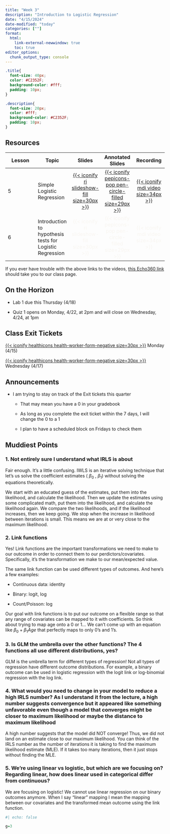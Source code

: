 ```yaml
---
title: "Week 3"
description: "Introduction to Logistic Regression"
date: "4/15/2024"
date-modified: "today"
categories: [""]
format: 
  html:
    link-external-newwindow: true
    toc: true
editor_options: 
  chunk_output_type: console
---
```


```css
.title{
  font-size: 40px;
  color: #C2352F;
  background-color: #fff;
  padding: 10px;
}

.description{
  font-size: 20px;
  color: #fff;
  background-color: #C2352F;
  padding: 10px;
}
```

## Resources

| Lesson | Topic                                                    |                                                                Slides                                                                |                                                                    Annotated Slides                                                                     |                                                               Recording                                                                |
|---------------|---------------|:-------------:|:-------------:|:-------------:|
| 5      | Simple Logistic Regression                               | [[{{< iconify ri slideshow-fill size=30px >}}](/lectures/05_Simple_logistic_reg/05_Simple_logistic_reg.qmd)]{style="color:#f8f5f0;"} | [[{{< iconify pepicons-pop pen-circle-filled size=29px >}}](/lectures/05_Simple_logistic_reg/05_Simple_logistic_reg_notes.pdf)]{style="color:#f8f5f0;"} | [[{{< iconify mdi video size=34px >}}](https://echo360.org/media/5ab6c501-bc15-427e-9199-766526c7f9eb/public)]{style="color:#f8f5f0;"} |
| 6      | Introduction to hypothesis tests for Logistic Regression |                                [{{< iconify ri slideshow-fill size=30px >}}]{style="color:#f8f5f0;"}                                 |                                   [{{< iconify pepicons-pop pen-circle-filled size=29px >}}]{style="color:#f8f5f0;"}                                    |                                     [{{< iconify mdi video size=34px >}}]{style="color:#f8f5f0;"}                                      |

If you ever have trouble with the above links to the videos, [this Echo360 link](https://echo360.org/section/1124906b-db5a-43c1-809d-5eadfbba4aad/public) should take you to our class page.

## On the Horizon

-   Lab 1 due this Thursday (4/18)

-   Quiz 1 opens on Monday, 4/22, at 2pm and will close on Wednesday, 4/24, at 1pm

## Class Exit Tickets

[[{{< iconify healthicons health-worker-form-negative size=30px >}}](https://forms.office.com/Pages/ResponsePage.aspx?id=V3lz4rj6fk2U9pvWr59xWFMopmPUjRtDiHLswhgacNhURU1DTVJaUElFQlc5RkxEWFFHVEJaVEdPUS4u)]{style="color:#f8f5f0;"} Monday (4/15)

[[{{< iconify healthicons health-worker-form-negative size=30px >}}](https://forms.office.com/Pages/ResponsePage.aspx?id=V3lz4rj6fk2U9pvWr59xWFMopmPUjRtDiHLswhgacNhUMkNBSEwyVkZLRUtJSVpJT0tIOVpRN1lLRy4u)]{style="color:#f8f5f0;"} Wednesday (4/17)

## Announcements

-   I am trying to stay on track of the Exit tickets this quarter

    -   That may mean you have a 0 in your gradebook

    -   As long as you complete the exit ticket within the 7 days, I will change the 0 to a 1

    -   I plan to have a scheduled block on Fridays to check them

## Muddiest Points

### 1. Not entirely sure I understand what IRLS is about

Fair enough. It's a little confusing. IWLS is an iterative solving technique that let's us solve the coefficient estimates ( $\beta_0$ , $\beta_1$) without solving the equations theoretically.

We start with an educated guess of the estimates, put them into the likelihood, and calculate the likelihood. Then we update the estimates using some complicated math, put them into the likelihood, and calculate the likelihood again. We compare the two likelihoods, and if the likelihood increases, then we keep going. We stop when the increase in likelihood between iterations is small. This means we are at or very close to the maximum likelihood.

### 2. Link functions

Yes! Link functions are the important transformations we need to make to our outcome in order to connect them to our perdictors/covariates. Specifically, it's the transformation we make to our mean/expected value.

The same link function can be used different types of outcomes. And here's a few examples:

-   Continuous data: identity

-   Binary: logit, log

-   Count/Poisson: log

Our goal with link functions is to put our outcome on a flexible range so that any range of covariates can be mapped to it with coefficients. So think about trying to map age onto a 0 or 1... We can't come up with an equation like $\beta_0 + \beta_1 Age$ that perfectly maps to only 0's and 1's.

### 3. Is GLM the umbrella over the other functions? The 4 functions all use different distributions, yes?

GLM is the umbrella term for different types of regression! Not all types of regression have different outcome distributions. For example, a binary outcome can be used in logistic regression with the logit link or log-binomial regression with the log link.

### 4. What would you need to change in your model to reduce a high IRLS number? As I understand it from the lecture, a high number suggests convergence but it appeared like something unfavorable even though a model that converges might be closer to maximum likelihood or maybe the distance to maximum likelihood

A high number suggests that the model did NOT converge! Thus, we did not land on an estimate close to our maximum likelihood. You can think of the IRLS number as the number of iterations it is taking to find the maximum likelihood estimate (MLE). If it takes too many iterations, then it just stops without finding the MLE.

### 5. We're using linear vs logistic, but which are we focusing on? Regarding linear, how does linear used in categorical differ from continuous?

We are focusing on logistic! We cannot use linear regression on our binary outcomes anymore. When I say "linear" mapping I mean the mapping between our covariates and the transformed mean outcome using the link function.

```r
#| echo: false

g=3
```
